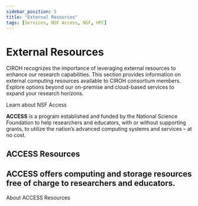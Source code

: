 ```yaml
---
sidebar_position: 5
title: "External Resources"
tags: [Services, NSF Access, NSF, HPC]
---
```


# External Resources
CIROH recognizes the importance of leveraging external resources to enhance our research capabilities. This section provides information on external computing resources available to CIROH consortium members. Explore options beyond our on-premise and cloud-based services to expand your research horizons.

<Link class="button button--active button--primary" style={{marginBottom:"1.4rem"}} to="https://access-ci.org/">Learn about NSF Access</Link> 

**ACCESS** is a program established and funded by the National Science Foundation to help researchers and educators, with or without supporting grants, to utilize the nation’s advanced computing systems and services – at no cost.


<section class="bsb-cta-2 py-5">
      <div class="container" >
        <div
          class="card rounded-3 overflow-hidden text-center bsb-overlay"
          style={{
            backgroundImage: "url(" + useBaseUrl("/img/graphics/access-resource.jpg") + ")",
            backgroundSize: "cover",
            backgroundPosition: "center",
            backgroundAttachment: "local",
            "--bsb-overlay-opacity": ".9",
            "--bsb-overlay-bg-color": "var(--bs-primary-rgb)"
          }}
        >
          <div class="card-body">
            <div class="row align-items-center justify-content-center">
              <div class="col-12 col-md-10 col-xl-8 col-xxl-7">
                <h1 class="h5 mb-4 text-white text-uppercase">ACCESS Resources</h1>
                <h2 class="display-4 text-white mb-5">
                 ACCESS offers computing and storage resources free of charge to researchers and educators. 
                </h2>
                <Link class="button button--active button--primary" style={{marginBottom:"1.4rem", fontSize: "1.25rem"}} to="https://allocations.access-ci.org/resources">About ACCESS Resources</Link>
              </div>
            </div>
          </div>
        </div>
      </div>
    </section>